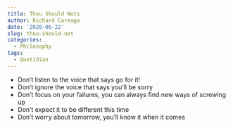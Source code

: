 ```yaml
---
title: Thou Should Nots
author: Richard Careaga
date: '2020-06-22'
slug: thou-should-not
categories:
  - Philosophy
tags:
  - Quotidian
---
```



- Don't listen to the voice that says go for it!
- Don't ignore the voice that says you'll be sorry
- Don't focus on your failures, you can always find new ways of screwing up
- Don't expect it to be different this time
- Don't worry about tomorrow, you'll know it when it comes